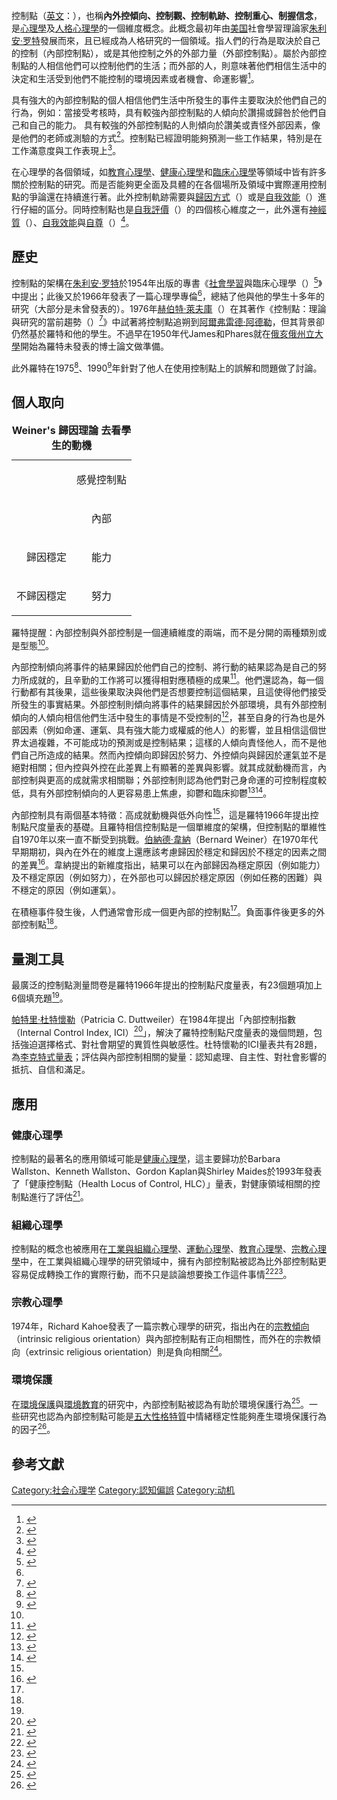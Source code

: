 控制點（[[英文|英文]]：{{lang|en|'''Locus of control'''}}），也稱'''內外控傾向、控制觀、控制軌跡、控制重心、制握信念'''，是[[心理学|心理學]]及[[人格心理學|人格心理學]]的一個維度概念。此概念最初年由[[美国|美国]]社會學習理論家[[朱利安·罗特|朱利安·罗特]]發展而來，且已經成為人格研究的一個領域。指人們的行為是取決於自己的控制（內部控制點），或是其他控制之外的外部力量（外部控制點）。屬於內部控制點的人相信他們可以控制他們的生活；而外部的人，則意味著他們相信生活中的決定和生活受到他們不能控制的環境因素或者機會、命運影響<ref name=":0">{{Cite journal|title=Generalized expectancies for internal versus external control of reinforcement.|url=http://doi.apa.org/getdoi.cfm?doi=10.1037/h0092976|last=Rotter|first=Julian B.|journal=Psychological Monographs: General and Applied|issue=1|doi=10.1037/h0092976|volume=80|pages=1–28}}</ref>。

具有強大的內部控制點的個人相信他們生活中所發生的事件主要取決於他們自己的行為，例如：當接受考核時，具有較強內部控制點的人傾向於讚揚或歸咎於他們自己和自己的能力。 具有較強的外部控制點的人則傾向於讚美或責怪外部因素，像是他們的老師或測驗的方式<ref>{{Cite web|url=http://eprints.mdx.ac.uk/id/eprint/5654|title=Psychology: the science of behavior.|accessdate=2017-02-07|author=|date=|last=R.|first=Carlson, Neil|year=2009|work=Psychology: the science of behavior|publisher=Pearson, Harlow}}</ref>。控制點已經證明能夠預測一些工作結果，特別是在工作滿意度與工作表現上<ref>{{Cite journal|title=A State-Trait Analysis of Job Satisfaction: On the Effect of Core Self-Evaluations|url=http://onlinelibrary.wiley.com/doi/10.1111/j.1464-0597.2006.00227.x/abstract|last=Dormann|first=Christian|last2=Fay|first2=Doris|date=2006-01-01|journal=Applied Psychology|issue=1|doi=10.1111/j.1464-0597.2006.00227.x|volume=55|pages=27–51|language=en|issn=1464-0597|last3=Zapf|first3=Dieter|last4=Frese|first4=Michael|access-date=2017-02-07|archive-date=2017-02-07|archive-url=https://web.archive.org/web/20170207122001/http://onlinelibrary.wiley.com/doi/10.1111/j.1464-0597.2006.00227.x/abstract|dead-url=no}}</ref>。

在心理學的各個領域，如[[教育心理学|教育心理學]]、[[健康心理学|健康心理學]]和[[臨床心理學|臨床心理學]]等領域中皆有許多關於控制點的研究。而是否能夠更全面及具體的在各個場所及領域中實際運用控制點的爭論還在持續進行著。此外控制軌跡需要與[[归因理论|歸因方式]]（{{Lang-en|Attributional Style}}）或是[[自我效能|自我效能]]（{{Lang-en|self-efficacy}}）進行仔細的區分。同時控制點也是[[自我評價|自我評價]]（{{Lang-en|self-evaluations}}）的四個核心維度之一，此外還有[[神经质|神經質]]（{{Lang-en|neuroticism}}）、[[自我效能|自我效能]]與[[自尊|自尊]]（{{Lang-en|self-esteem}}）<ref>{{Cite journal|title=The dispositional causes of job satisfaction: A core evaluations approach|author=Judge, Timothy A.; Locke, Edwin A.; Durham, Cathy C.|url=|journal=Research in Organizational Behavior|issue=19|doi=|others=|year=|volume=|page=151-188|pmid=}}</ref>。

== 歷史 ==
控制點的架構在[[朱利安·罗特|朱利安·罗特]]於1954年出版的專書《[[社會學習理論|社會學習]]與臨床心理學（{{Lang-en|Social learning and clinical psychology}}）<ref>{{Cite book|url=http://content.apa.org/books/10788-000|title=Social learning and clinical psychology|last=Rotter|first=Julian B.|date=1954-01-01|publisher=Prentice-Hall, Inc|year=|isbn=|location=|pages=|language=en|chapter=|doi=10.1037/10788-000}}</ref>》中提出；此後又於1966年發表了一篇心理學專倫<ref name=":0" />，總結了他與他的學生十多年的研究（大部分是未曾發表的）。1976年[[赫伯特·萊夫庫|赫伯特·萊夫庫]]（{{Lang-en|Herbert M. Lefcour}}）在其著作《控制點：理論與研究的當前趨勢（{{Lang-en|Locus of control: current trends in theory and research}}）<ref>{{Cite book|title=Locus of control: current trends in theory and research|last=Lefcourt|first=Herbert M.|publisher=L. Erlbaum Associates|year=1976|isbn=|location=|pages=}}</ref>》中試著將控制點追朔到[[阿尔弗雷德·阿德勒|阿爾弗雷德·阿德勒]]，但其背景卻仍然基於羅特和他的學生。不過早在1950年代James和Phares就在[[俄亥俄州立大学|俄亥俄州立大學]]開始為羅特未發表的博士論文做準備。

此外羅特在1975<ref name=":1">{{Cite journal|title=Some problems and misconceptions related to the construct of internal versus external control of reinforcement.|url=http://content.apa.org/journals/ccp/43/1/56|last=Rotter|first=Julian B.|date=1975-02-01|journal=Journal of Consulting and Clinical Psychology|issue=1|doi=10.1037/h0076301|volume=43|pages=56–67|language=en|issn=1939-2117}}</ref>、1990<ref>{{Cite journal|title=Internal versus external control of reinforcement: A case history of a variable.|url=http://dx.doi.org/10.1037/0003-066X.45.4.489|last=Rotter|first=Julian B.|journal=American Psychologist|issue=4|doi=10.1037/0003-066x.45.4.489|volume=45|pages=489–493}}</ref>年針對了他人在使用控制點上的誤解和問題做了討論。

== 個人取向 ==
{| class="wikitable" align="right"
|+'''Weiner's 歸因理論'''
'''去看學生的動機'''
| rowspan="2" |
| colspan="2" align="center" |感覺控制點
|- align="center"
!內部
!外部
|- align="center"
| align="right" |歸因穩定
| bgcolor="yellow" |能力
| bgcolor="lightblue" |難度
|- align="center"
| align="right" |不歸因穩定
| bgcolor="red" |努力
| bgcolor="lightgreen" |運氣
|}
羅特提醒：內部控制與外部控制是一個連續維度的兩端，而不是分開的兩種類別或是型態<ref name=":1" />。

內部控制傾向將事件的結果歸因於他們自己的控制、將行動的結果認為是自己的努力所成就的，且辛勤的工作將可以獲得相對應積極的成果<ref>{{Cite journal|title=Impact of Locus of Control Expectancy on Level of Well-Being|url=http://www.ccsenet.org/journal/index.php/res/article/view/17726|last=April|first=Kurt A.|last2=Dharani|first2=Babar|date=2012-05-30|journal=Review of European Studies|issue=2|doi=10.5539/res.v4n2p124|volume=4|pages=124|language=en|issn=1918-7181|last3=Peters|first3=Kai|access-date=2017-02-07|archive-date=2021-02-26|archive-url=https://web.archive.org/web/20210226054101/http://ccsenet.org/journal/index.php/res/article/view/17726|dead-url=no}}</ref>。他們還認為，每一個行動都有其後果，這些後果取決與他們是否想要控制這個結果，且這使得他們接受所發生的事實結果。外部控制則傾向將事件的結果歸因於外部環境，具有外部控制傾向的人傾向相信他們生活中發生的事情是不受控制的<ref>{{Cite journal|title=Predictors of Health Locus of Control in Older Adults|url=http://link.springer.com/article/10.1007/s12144-011-9108-z|last=Jacobs-Lawson|first=Joy M.|last2=Waddell|first2=Erin L.|date=2011-05-27|journal=Current Psychology|issue=2|doi=10.1007/s12144-011-9108-z|volume=30|pages=173|language=en|issn=1046-1310|last3=Webb|first3=Alicia K.|access-date=2017-02-07|archive-date=2021-03-06|archive-url=https://web.archive.org/web/20210306162958/https://link.springer.com/article/10.1007/s12144-011-9108-z|dead-url=no}}</ref>，甚至自身的行為也是外部因素（例如命運、運氣、具有強大能力或權威的他人）的影響，並且相信這個世界太過複雜，不可能成功的預測或是控制結果；這樣的人傾向責怪他人，而不是他們自己所造成的結果。然而內控傾向即歸因於努力、外控傾向與歸因於運氣並不是絕對相關；但內控與外控在此差異上有顯著的差異與影響。就其成就動機而言，內部控制與更高的成就需求相關聯；外部控制則認為他們對己身命運的可控制程度較低，具有外部控制傾向的人更容易患上焦慮，抑鬱和臨床抑鬱<ref name="LOCpsy">{{cite journal |author1=Hovenkamp-Hermelink, J.H.M.|author2= Jeronimus, B.F.| author3= Spinhoven, P.  | author4= Penninx, B.W. | author5= Schoevers, R.A. | author6= Riese, H. | year = 2019 | title = Differential associations of locus of control with anxiety, depression and life-events: A five-wave, nine-year study to test stability and change | journal = Journal of Affective Disorders | volume = 253 | issue = 1 | pages = 26–34 | doi= 10.1016/j.jad.2019.04.005}}</ref><ref>{{Cite journal|title=Is there a relation between locus of control orientation and depression?|url=http://doi.apa.org/getdoi.cfm?doi=10.1037/0021-843X.97.3.357|last=Benassi|first=Victor A.|last2=Sweeney|first2=Paul D.|journal=Journal of Abnormal Psychology|issue=3|doi=10.1037/0021-843x.97.3.357|volume=97|pages=357–367|last3=Dufour|first3=Charles L.}}</ref>。

內部控制具有兩個基本特徵：高成就動機與低外向性<ref name=":0" />，這是羅特1966年提出控制點尺度量表的基礎。且羅特相信控制點是一個單維度的架構，但控制點的單維性自1970年以來一直不斷受到挑戰。[[伯納德·韋納|伯納德·韋納]]（Bernard Weiner）在1970年代早期期初，與內在外在的維度上還應該考慮歸因於穩定和歸因於不穩定的因素之間的差異<ref>{{Cite journal|title=Social learning (locus of control) versus attributional (causal stability) interpretations of expectancy of success1|url=http://onlinelibrary.wiley.com/doi/10.1111/j.1467-6494.1976.tb00583.x/abstract|last=Weiner|first=Bernard|last2=Nierenberg|first2=Richard|date=1976-03-01|journal=Journal of Personality|issue=1|doi=10.1111/j.1467-6494.1976.tb00583.x|volume=44|pages=52–68|language=en|issn=1467-6494|last3=Goldstein|first3=Mark|access-date=2017-02-07|archive-date=2017-06-21|archive-url=https://web.archive.org/web/20170621073126/http://onlinelibrary.wiley.com/doi/10.1111/j.1467-6494.1976.tb00583.x/abstract|dead-url=no}}</ref>。韋納提出的新維度指出，結果可以在內部歸因為穩定原因（例如能力）及不穩定原因（例如努力），在外部也可以歸因於穩定原因（例如任務的困難）與不穩定的原因（例如運氣）。

在積極事件發生後，人們通常會形成一個更內部的控制點<ref name="LOCpsy"/>。負面事件後更多的外部控制點<ref name="LOCpsy"/>。

== 量測工具 ==
最廣泛的控制點測量問卷是羅特1966年提出的控制點尺度量表，有23個題項加上6個填充題<ref name=":0" />。

[[帕特里·杜特懷勒|帕特里·杜特懷勒]]（Patricia C. Duttweiler）在1984年提出「內部控制指數（Internal Control Index, ICI）<ref>{{Cite journal|title=The Internal Control Index: A Newly Developed Measure of Locus of Control|url=http://epm.sagepub.com/cgi/doi/10.1177/0013164484442004|last=Duttweiler|first=P. C.|date=2016-09-07|journal=Educational and Psychological Measurement|issue=2|doi=10.1177/0013164484442004|volume=44|pages=209–221|language=en}}</ref>」，解決了羅特控制點尺度量表的幾個問題，包括強迫選擇格式、對社會期望的異質性與敏感性。杜特懷勒的ICI量表共有28題，為[[李克特量表|李克特式量表]]；評估與內部控制相關的變量：認知處理、自主性、對社會影響的抵抗、自信和滿足。

== 應用 ==

=== 健康心理學 ===
控制點的最著名的應用領域可能是[[健康心理學|健康心理學]]，這主要歸功於Barbara Wallston、Kenneth Wallston、Gordon Kaplan與Shirley Maides於1993年發表了「健康控制點（Health Locus of Control, HLC）」量表，對健康領域相關的控制點進行了評估<ref>{{Cite journal|title=Development and validation of the Health Locus of Control (HLC) Scale.|url=http://doi.apa.org/getdoi.cfm?doi=10.1037/0022-006X.44.4.580|last=Wallston|first=Barbara S.|last2=Wallston|first2=Kenneth A.|date=1976|journal=Journal of Consulting and Clinical Psychology|issue=4|doi=10.1037/0022-006X.44.4.580|volume=44|pages=580–585|language=en|issn=1939-2117|last3=Kaplan|first3=Gordon D..|last4=Maides|first4=Shirley A.}}</ref>。

=== 組織心理學 ===
控制點的概念也被應用在[[工業與組織心理學|工業與組織心理學]]、[[運動心理學|運動心理學]]、[[教育心理學|教育心理學]]、[[宗教心理學|宗教心理學]]中，在工業與組織心理學的研究領域中，擁有內部控制點被認為比外部控制點更容易促成轉換工作的實際行動，而不只是談論想要換工作這件事情<ref>{{Cite journal|title=Turnover Intentions and Voluntary Turnover: The Moderating Roles of Self-Monitoring, Locus of Control, Proactive Personality, and Risk Aversion.|url=http://doi.apa.org/getdoi.cfm?doi=10.1037/0021-9010.90.5.980|last=Allen|first=David G.|last2=Weeks|first2=Kelly P.|date=2005|journal=Journal of Applied Psychology|issue=5|doi=10.1037/0021-9010.90.5.980|volume=90|pages=980–990|language=en|issn=1939-1854|last3=Moffitt|first3=Karen R.}}</ref><ref>{{Cite book|chapter=|url=https://www.worldcat.org/oclc/71238432|publisher=Prentice Hall|date=2007|location=Harlow, England|isbn=0-13-129760-0|oclc=71238432|last=Maltby, John.|last2=Macaskill, Ann.|title=Introduction to personality, individual differences and intelligence|first=|year=|pages=}}</ref>。

=== 宗教心理學 ===
1974年，Richard Kahoe發表了一篇宗教心理學的研究，指出內在的[[宗教傾向|宗教傾向]]（intrinsic religious orientation）與內部控制點有正向相關性，而外在的宗教傾向（extrinsic religious orientation）則是負向相關<ref>{{Cite journal|title=Personality and achievement correlates of intrinsic and extrinsic religious orientations.|url=http://content.apa.org/journals/psp/29/6/812|last=Kahoe|first=Richard D.|date=1974|journal=Journal of Personality and Social Psychology|issue=6|doi=10.1037/h0036222|volume=29|pages=812–818|language=en|issn=0022-3514}}</ref>。

=== 環境保護 ===
在[[環境保護|環境保護]]與[[環境教育|環境教育]]的研究中，內部控制點被認為有助於環境保護行為<ref>{{Cite journal|title=Analysis and Synthesis of Research on Responsible Environmental Behavior: A Meta-Analysis|url=http://www.tandfonline.com/doi/abs/10.1080/00958964.1987.9943482|last=Hines|first=Jody M.|last2=Hungerford|first2=Harold R.|date=1987-01|journal=The Journal of Environmental Education|issue=2|doi=10.1080/00958964.1987.9943482|volume=18|pages=1–8|language=en|issn=0095-8964|last3=Tomera|first3=Audrey N.|access-date=2020-04-16|archive-date=2019-11-17|archive-url=https://web.archive.org/web/20191117095611/https://www.tandfonline.com/doi/abs/10.1080/00958964.1987.9943482|dead-url=no}}</ref>。一些研究也認為內部控制點可能是[[五大性格特質|五大性格特質]]中情緒穩定性能夠產生環境保護行為的因子<ref>{{Cite journal|title=Locus of Control: The Mediation Effect between Emotional Stability and Pro-Environmental Behavior|url=http://www.mdpi.com/2071-1050/11/3/820|last=Chiang|first=Yi-Te|last2=Fang|first2=Wei-Ta|date=2019-02-05|journal=Sustainability|issue=3|doi=10.3390/su11030820|volume=11|pages=820|language=en|issn=2071-1050|last3=Kaplan|first3=Ulas|last4=Ng|first4=Eric|access-date=2020-04-16|archive-date=2020-07-03|archive-url=https://web.archive.org/web/20200703023148/https://www.mdpi.com/2071-1050/11/3/820|dead-url=no}}</ref>。
== 參考文獻 ==
[[Category:社会心理学|Category:社会心理学]]
[[Category:認知偏誤|Category:認知偏誤]]
[[Category:动机|Category:动机]]